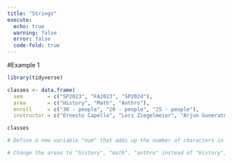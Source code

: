```yaml
---
title: "Strings"
execute: 
  echo: true 
  warning: false
  error: false 
  code-fold: true 
---
```


#Example 1 

```r
library(tidyverse)

classes <- data.frame(
  sem        = c("SP2023", "FA2023", "SP2024"),
  area       = c("History", "Math", "Anthro"),
  enroll     = c("30 - people", "20 - people", "25 - people"),
  instructor = c("Ernesto Capello", "Lori Ziegelmeier", "Arjun Guneratne"))

classes
```

```r
# Define a new variable "num" that adds up the number of characters in the area label

```

```r
# Change the areas to "history", "math", "anthro" instead of "History", "Math", "Anthro"

```




